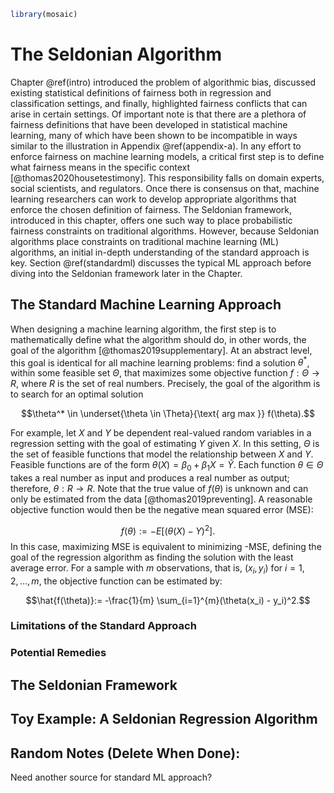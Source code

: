 
```r
library(mosaic)
```

# The Seldonian Algorithm {#chap-2}

Chapter \@ref(intro) introduced the problem of algorithmic bias, discussed existing statistical definitions of fairness both in regression and classification settings, and finally, highlighted  fairness conflicts that can arise in certain settings. Of important note is that there are a plethora of fairness definitions that have been developed in statistical machine learning, many of which have been shown to be incompatible in ways similar to the illustration in Appendix \@ref(appendix-a). In any effort to enforce fairness on machine learning models, a critical first step is to define what fairness means in the specific context [@thomas2020housetestimony]. This responsibility falls on domain experts, social scientists, and regulators. Once there is consensus on that, machine learning researchers can work to develop appropriate algorithms that enforce the chosen definition of fairness. The Seldonian framework, introduced in this chapter, offers one such way to place probabilistic fairness constraints on traditional algorithms. However, because Seldonian algorithms place constraints on traditional machine learning (ML) algorithms, an initial in-depth understanding of the standard approach is key. Section \@ref(standardml) discusses the typical ML approach before diving into the Seldonian framework later in the Chapter. 

## The Standard Machine Learning Approach {#standardml}

When designing a machine learning algorithm, the first step is to mathematically define what the algorithm should do, in other words, the goal of the algorithm [@thomas2019supplementary]. At an abstract level, this goal is identical for all machine learning problems: find a solution $\theta^*$, within some feasible set $\Theta$, that maximizes some objective function $f: \Theta \rightarrow R$, where $R$ is the set of real numbers. Precisely, the goal of the algorithm is to search for an optimal solution  

$$\theta^* \in \underset{\theta \in \Theta}{\text{ arg max }} f(\theta).$$

For example, let $X$ and $Y$ be dependent real-valued random variables in a regression setting with the goal of estimating $Y$ given $X$. In this setting, $\Theta$ is the set of feasible functions that model the relationship between $X$ and $Y$. Feasible functions are of the form $\theta(X) = \beta_0 + \beta_1X = \hat{Y}$. Each function $\theta \in \Theta$ takes a real number as input and produces a real number as output; therefore, $\theta : R \rightarrow R$. Note that the true value of $f(\theta)$ is unknown and can only be estimated from the data [@thomas2019preventing]. A reasonable objective function would then be the negative mean squared error (MSE):

$$f(\theta):=-E[(\theta(X) - Y)^2].$$
In this case, maximizing MSE is equivalent to minimizing -MSE, defining the goal of the regression algorithm as finding the solution with the least average error. For a sample with $m$ observations, that is, $(x_i, y_i) \text{ for } i = 1,2,...,m$, the objective function can be estimated by:

$$\hat{f(\theta)}:= -\frac{1}{m} \sum_{i=1}^{m}(\theta(x_i) - y_i)^2.$$

### Limitations of the Standard Approach

### Potential Remedies

## The Seldonian Framework 

## Toy Example: A Seldonian Regression Algorithm

## Random Notes (Delete When Done):

Need another source for standard ML approach?
